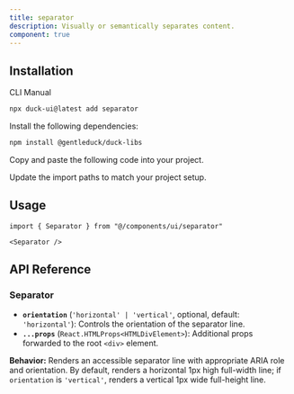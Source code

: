 ```yaml
---
title: separator
description: Visually or semantically separates content.
component: true
---
```


<ComponentPreview name="separator-1" description="A separator component." />

## Installation

<Tabs defaultValue="cli">

<TabsList>
  <TabsTrigger value="cli">CLI</TabsTrigger>
  <TabsTrigger value="manual">Manual</TabsTrigger>
</TabsList>
<TabsContent value="cli">

```bash
npx duck-ui@latest add separator
```

</TabsContent>

<TabsContent value="manual">

<Steps>

<Step>Install the following dependencies:</Step>

```bash
npm install @gentleduck/duck-libs
```

<Step>Copy and paste the following code into your project.</Step>

<ComponentSource name="separator" />

<Step>Update the import paths to match your project setup.</Step>

</Steps>

</TabsContent>

</Tabs>

## Usage

```tsx
import { Separator } from "@/components/ui/separator"
```

```tsx
<Separator />
```

## API Reference

### **Separator**

* **`orientation`** (`'horizontal' | 'vertical'`, optional, default: `'horizontal'`): Controls the orientation of the separator line.
* **`...props`** (`React.HTMLProps<HTMLDivElement>`): Additional props forwarded to the root `<div>` element.

**Behavior:**
Renders an accessible separator line with appropriate ARIA role and orientation.
By default, renders a horizontal 1px high full-width line; if `orientation` is `'vertical'`, renders a vertical 1px wide full-height line.

